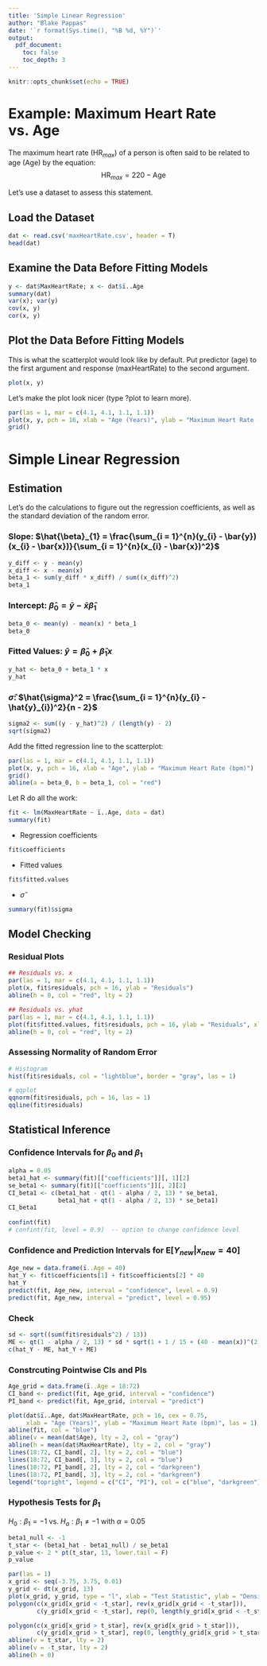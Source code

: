 ---
title: 'Simple Linear Regression'
author: "Blake Pappas"
date: '`r format(Sys.time(), "%B %d, %Y")`'
output:
  pdf_document:
    toc: false
    toc_depth: 3
---

```{r setup, include = FALSE}
knitr::opts_chunk$set(echo = TRUE)
```

# Example: Maximum Heart Rate vs. Age

The maximum heart rate ($\text{HR}_{max}$) of a person is often said to be related to age (Age) by the equation:
$$\text{HR}_{max} = 220 - \text{Age}$$

Let's use a dataset to assess this statement.


## Load the Dataset

```{r}
dat <- read.csv('maxHeartRate.csv', header = T) 
head(dat)
```


## Examine the Data Before Fitting Models

```{r}
y <- dat$MaxHeartRate; x <- dat$ï..Age
summary(dat)
var(x); var(y)
cov(x, y)
cor(x, y)
```

## Plot the Data Before Fitting Models

This is what the scatterplot would look like by default. Put predictor (age) to the first argument and response (maxHeartRate) to the second argument.


```{r}
plot(x, y)
```

Let's make the plot look nicer (type ?plot to learn more).

```{r}
par(las = 1, mar = c(4.1, 4.1, 1.1, 1.1))
plot(x, y, pch = 16, xlab = "Age (Years)", ylab = "Maximum Heart Rate (bpm)")
grid()
```


# Simple Linear Regression

## Estimation

Let's do the calculations to figure out the regression coefficients, as well as the standard deviation of the random error.   

### Slope: $\hat{\beta}_{1} = \frac{\sum_{i = 1}^{n}(y_{i} - \bar{y})(x_{i} - \bar{x})}{\sum_{i = 1}^{n}(x_{i} - \bar{x})^2}$

```{r}
y_diff <- y - mean(y)
x_diff <- x - mean(x)
beta_1 <- sum(y_diff * x_diff) / sum((x_diff)^2)
beta_1
```

### Intercept: $\hat{\beta}_{0}= \bar{y} - \bar{x} \hat{\beta}_{1}$

```{r}
beta_0 <- mean(y) - mean(x) * beta_1
beta_0
```

### Fitted Values: $\hat{y} = \hat{\beta}_{0} + \hat{\beta}_{1}x$

```{r}
y_hat <- beta_0 + beta_1 * x
y_hat
```

### $\hat{\sigma}$: $\hat{\sigma}^2 = \frac{\sum_{i = 1}^{n}(y_{i} - \hat{y}_{i})^2}{n - 2}$

```{r}
sigma2 <- sum((y - y_hat)^2) / (length(y) - 2)
sqrt(sigma2)
```

Add the fitted regression line to the scatterplot:

```{r}
par(las = 1, mar = c(4.1, 4.1, 1.1, 1.1))
plot(x, y, pch = 16, xlab = "Age", ylab = "Maximum Heart Rate (bpm)")
grid()
abline(a = beta_0, b = beta_1, col = "red")
```

Let R do all the work:

```{r}
fit <- lm(MaxHeartRate ~ ï..Age, data = dat)
summary(fit)
```

* Regression coefficients

```{r}
fit$coefficients
```

* Fitted values

```{r}
fit$fitted.values
```

* $\hat{\sigma}$

```{r}
summary(fit)$sigma
```

## Model Checking

### Residual Plots

```{r}
## Residuals vs. x
par(las = 1, mar = c(4.1, 4.1, 1.1, 1.1))
plot(x, fit$residuals, pch = 16, ylab = "Residuals")
abline(h = 0, col = "red", lty = 2)

## Residuals vs. yhat
par(las = 1, mar = c(4.1, 4.1, 1.1, 1.1))
plot(fit$fitted.values, fit$residuals, pch = 16, ylab = "Residuals", xlab = expression(hat(y)))
abline(h = 0, col = "red", lty = 2)
```

### Assessing Normality of Random Error

```{r}
# Histogram
hist(fit$residuals, col = "lightblue", border = "gray", las = 1)

# qqplot
qqnorm(fit$residuals, pch = 16, las = 1)
qqline(fit$residuals)
```


## Statistical Inference

### Confidence Intervals for $\beta_{0}$ and $\beta_{1}$

```{r}
alpha = 0.05
beta1_hat <- summary(fit)[["coefficients"]][, 1][2]
se_beta1 <- summary(fit)[["coefficients"]][, 2][2]
CI_beta1 <- c(beta1_hat - qt(1 - alpha / 2, 13) * se_beta1,
              beta1_hat + qt(1 - alpha / 2, 13) * se_beta1)
CI_beta1
 
confint(fit)
# confint(fit, level = 0.9)  -- option to change confidence level
```

### Confidence and Prediction Intervals for $\mathrm{E}[Y_{new}|x_{new} = 40]$

```{r}
Age_new = data.frame(ï..Age = 40)
hat_Y <- fit$coefficients[1] + fit$coefficients[2] * 40
hat_Y
predict(fit, Age_new, interval = "confidence", level = 0.9) 
predict(fit, Age_new, interval = "predict", level = 0.95)
```


### Check

```{r}
sd <- sqrt((sum(fit$residuals^2) / 13))
ME <- qt(1 - alpha / 2, 13) * sd * sqrt(1 + 1 / 15 + (40 - mean(x))^(2) / sum((x - mean(x))^2))
c(hat_Y - ME, hat_Y + ME)
```

### Constrcuting Pointwise CIs and PIs

```{r, warning = FALSE}
Age_grid = data.frame(ï..Age = 18:72)
CI_band <- predict(fit, Age_grid, interval = "confidence") 
PI_band <- predict(fit, Age_grid, interval = "predict")

plot(dat$ï..Age, dat$MaxHeartRate, pch = 16, cex = 0.75,
     xlab = "Age (Years)", ylab = "Maximum Heart Rate (bpm)", las = 1)
abline(fit, col = "blue")
abline(v = mean(dat$Age), lty = 2, col = "gray")
abline(h = mean(dat$MaxHeartRate), lty = 2, col = "gray")
lines(18:72, CI_band[, 2], lty = 2, col = "blue")
lines(18:72, CI_band[, 3], lty = 2, col = "blue")
lines(18:72, PI_band[, 2], lty = 2, col = "darkgreen")
lines(18:72, PI_band[, 3], lty = 2, col = "darkgreen")
legend("topright", legend = c("CI", "PI"), col = c("blue", "darkgreen"), lty = 2, bty = "n")
```


### Hypothesis Tests for $\beta_{1}$

$H_{0}: \beta_{1} = -1$ vs. $H_{a}: \beta_{1} \neq -1$ with $\alpha = 0.05$

```{r}
beta1_null <- -1
t_star <- (beta1_hat - beta1_null) / se_beta1
p_value <- 2 * pt(t_star, 13, lower.tail = F) 
p_value

par(las = 1)
x_grid <- seq(-3.75, 3.75, 0.01)
y_grid <- dt(x_grid, 13)
plot(x_grid, y_grid, type = "l", xlab = "Test Statistic", ylab = "Density", xlim = c(-3.75, 3.75))
polygon(c(x_grid[x_grid < -t_star], rev(x_grid[x_grid < -t_star])),
        c(y_grid[x_grid < -t_star], rep(0, length(y_grid[x_grid < -t_star]))), col = "skyblue")

polygon(c(x_grid[x_grid > t_star], rev(x_grid[x_grid > t_star])),
        c(y_grid[x_grid > t_star], rep(0, length(y_grid[x_grid > t_star]))), col = "skyblue")
abline(v = t_star, lty = 2)
abline(v = -t_star, lty = 2)
abline(h = 0)
```
